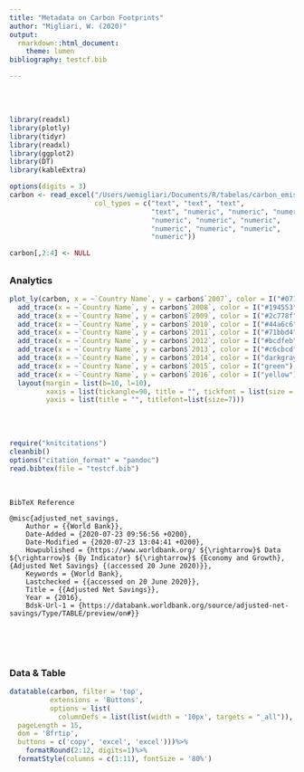 ```yaml
---
title: "Metadata on Carbon Footprints"
author: "Migliari, W. (2020)"
output:
  rmarkdown::html_document:
    theme: lumen
bibliography: testcf.bib

---
```

\
\
```r

library(readxl)
library(plotly)
library(tidyr)
library(readxl)
library(ggplot2)
library(DT)
library(kableExtra)

```

```r

options(digits = 3)
carbon <- read_excel("/Users/wemigliari/Documents/R/tabelas/carbon_emissions.xlsx", 
                     col_types = c("text", "text", "text", 
                                   "text", "numeric", "numeric", "numeric", 
                                   "numeric", "numeric", "numeric", 
                                   "numeric", "numeric", "numeric", 
                                   "numeric"))

carbon[,2:4] <- NULL
```

## {.tabset}

### Analytics 

```r

plot_ly(carbon, x = ~`Country Name`, y = carbon$`2007`, color = I("#071317"), name = "2007", type = "scatter", mode = "markers")%>%
  add_trace(x = ~`Country Name`, y = carbon$`2008`, color = I("#194553"), name = "2008")%>%
  add_trace(x = ~`Country Name`, y = carbon$`2009`, color = I("#2c778f"), name = "2009")%>%
  add_trace(x = ~`Country Name`, y = carbon$`2010`, color = I("#44a6c6"), name = "2010")%>%
  add_trace(x = ~`Country Name`, y = carbon$`2011`, color = I("#71bbd4"), name = "2011")%>%
  add_trace(x = ~`Country Name`, y = carbon$`2012`, color = I("#bcdfeb"), name = "2012")%>%
  add_trace(x = ~`Country Name`, y = carbon$`2013`, color = I("#c6cbcd"), name = "2013")%>%
  add_trace(x = ~`Country Name`, y = carbon$`2014`, color = I("darkgray"), name = "2014")%>%
  add_trace(x = ~`Country Name`, y = carbon$`2015`, color = I("green"), name = "2015")%>%
  add_trace(x = ~`Country Name`, y = carbon$`2016`, color = I("yellow"), name = "2016")%>%
  layout(margin = list(b=10, l=10),
         xaxis = list(tickangle=90, title = "", tickfont = list(size = 7), titlefont=list(size=7)),
         yaxis = list(title = "", titlefont=list(size=7)))


```

\
\

```r

require("knitcitations")
cleanbib()
options("citation_format" = "pandoc")
read.bibtex(file = "testcf.bib")

``` 
\
```
BibTeX Reference

@misc{adjusted_net_savings,
	Author = {{World Bank}},
	Date-Added = {2020-07-23 09:56:56 +0200},
	Date-Modified = {2020-07-23 13:04:41 +0200},
	Howpublished = {https://www.worldbank.org/ ${\rightarrow}$ Data ${\rightarrow}$ {By Indicator} ${\rightarrow}$ {Economy and Growth}, {Adjusted Net Savings} {(accessed 20 June 2020)}},
	Keywords = {World Bank},
	Lastchecked = {{accessed on 20 June 2020}},
	Title = {{Adjusted Net Savings}},
	Year = {2016},
	Bdsk-Url-1 = {https://databank.worldbank.org/source/adjusted-net-savings/Type/TABLE/preview/on#}}

```
\
\
\

### Data & Table


```r

datatable(carbon, filter = 'top',
          extensions = 'Buttons',
          options = list(
            columnDefs = list(list(width = '10px', targets = "_all")),
  pageLength = 15,
  dom = 'Bfrtip', 
  buttons = c('copy', 'excel', 'excel')))%>%
    formatRound(2:12, digits=1)%>%
  formatStyle(columns = c(1:11), fontSize = '80%')

```



